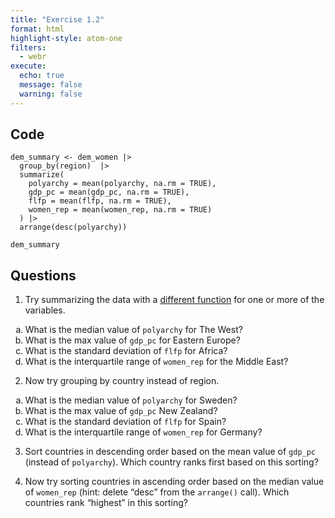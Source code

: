 ```yaml
---
title: "Exercise 1.2"
format: html
highlight-style: atom-one
filters:
  - webr
execute:
  echo: true
  message: false
  warning: false
---
```


## Code

```{=html}
<script type="module">
await globalThis.webR.evalRVoid(`
download.file(
  'https://raw.githubusercontent.com/eteitelbaum/dataviz-summer-2023/main/modules/data/dem_women.csv',
  'dem_women.csv'
)

webr::install(c("dplyr", "readr"))

library(dplyr)
library(readr)
dem_women <- read_csv("dem_women.csv")
`)
</script>	
```

```webr
dem_summary <- dem_women |> 
  group_by(region)  |> 
  summarize(
    polyarchy = mean(polyarchy, na.rm = TRUE),
    gdp_pc = mean(gdp_pc, na.rm = TRUE), 
    flfp = mean(flfp, na.rm = TRUE), 
    women_rep = mean(women_rep, na.rm = TRUE)
  ) |> 
  arrange(desc(polyarchy)) 

dem_summary
```

## Questions

1. Try summarizing the data with a [different function](https://dplyr.tidyverse.org/reference/summarise.html#useful-functions) for one or more of the variables. 
  a. What is the median value of `polyarchy` for The West? 
  b. What is the max value of `gdp_pc` for Eastern Europe?
  c. What is the standard deviation of `flfp` for Africa?
  d. What is the interquartile range of `women_rep` for the Middle East?

2. Now try grouping by country instead of region. 

  a. What is the median value of `polyarchy` for Sweden? 
  b. What is the max value of `gdp_pc` New Zealand?
  c. What is the standard deviation of `flfp` for Spain?
  d. What is the interquartile range of `women_rep` for Germany?

3. Sort countries in descending order based on the mean value of `gdp_pc` (instead of `polyarchy`). Which country ranks first based on this sorting? 

4. Now try sorting countries in ascending order based on the median value of `women_rep` (hint: delete "desc" from the `arrange()` call). Which countries rank "highest" in this sorting?
